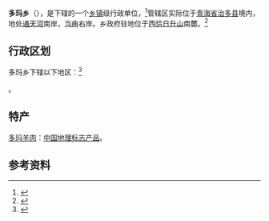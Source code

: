 {{中国乡级行政区|54/24/25/207/000}}

'''多玛乡'''（{{bo|z=སྟོད་མ་}}），是{{PRC admin/fullname|54/24/25/207/000|3}}下辖的一个[[乡镇|乡镇]]级行政单位，<ref>{{PRC admin/ref sgc|{{PRC admin/parent|54/24/25/207/000}}}}</ref>管辖区实际位于[[青海省|青海省]][[治多县|治多县]]境内，地处[[通天河|通天河]]南岸，[[当曲|当曲]]右岸。乡政府驻地位于[[西恰日升山|西恰日升山]]南麓。<ref>{{cite book zh |author=|title=《西藏自治区地图册》|format=M |edition=2012年修订版 |location=北京 |publisher=中国地图出版社 |date=2005年 |pages=39页 |id= ISBN 978-7-5031-3958-1}}</ref>

== 行政区划 ==

多玛乡下辖以下地区：<ref>{{PRC admin/ref sgc|54/24/25/207/000}}</ref>

{{PRC admin/children|54/24/25/207/000}}。

==特产==
[[多玛羊肉|多玛羊肉]]：[[中国地理标志产品|中国地理标志产品]]。

== 参考资料 ==
{{reflist}}

{{PRC admin/navcat|54/24/25/207/000}}